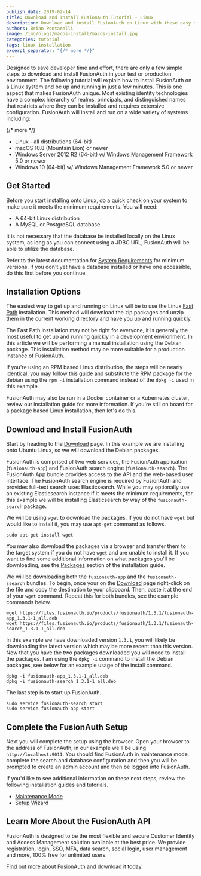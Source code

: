 ```yaml
---
publish_date: 2019-02-14 
title: Download and Install FusionAuth Tutorial - Linux
description: Download and install FusionAuth on Linux with these easy steps.
authors: Brian Pontarelli
image: /img/blogs/macos-install/macos-install.jpg
categories: tutorial
tags: linux installation
excerpt_separator: "{/* more */}"
---
```


Designed to save developer time and effort, there are only a few simple steps to download and install FusionAuth in your test or production environment. The following tutorial will explain how to install FusionAuth on a Linux system and be up and running in just a few minutes. This is one aspect that makes FusionAuth unique. Most existing identity technologies have a complex hierarchy of realms, principals, and distinguished names that restricts where they can be installed and requires extensive configuration. FusionAuth will install and run on a wide variety of systems including:

{/* more */}

- Linux - all distributions (64-bit)
- macOS 10.8 (Mountain Lion) or newer
- Windows Server 2012 R2 (64-bit) w/ Windows Management Framework 5.0 or newer
- Windows 10 (64-bit) w/ Windows Management Framework 5.0 or newer

## Get Started

Before you start installing onto Linux, do a quick check on your system to make sure it meets the minimum requirements. You will need:

- A 64-bit Linux distribution
- A MySQL or PostgreSQL database

It is not necessary that the database be installed locally on the Linux system, as long as you can connect using a JDBC URL, FusionAuth will be able to utilize the database.

Refer to the latest documentation for [System Requirements](/docs/v1/tech/installation-guide/system-requirements "Visit FusionAuth System Requirements") for minimum versions. If you don't yet have a database installed or have one accessible, do this first before you continue.

## Installation Options

The easiest way to get up and running on Linux will be to use the Linux [Fast Path](/docs/v1/tech/installation-guide/fast-path "Fast Path") installation. This method will download the zip packages and unzip them in the current working directory and have you up and running quickly.

The Fast Path installation may not be right for everyone, it is generally the most useful to get up and running quickly in a development environment. In this article we will be performing a manual installation using the Debian package. This installation method may be more suitable for a production instance of FusionAuth.

If you're using an RPM based Linux distribution, the steps will be nearly identical, you may follow this guide and substitute the RPM package for the debian using the `rpm -i` installation command instead of the `dpkg -i` used in this example.

FusionAuth may also be run in a Docker container or a Kubernetes cluster, review our installation guide for more information. If you're still on board for a package based Linux installation, then let's do this.

## Download and Install FusionAuth

Start by heading to the [Download](/download) page. In this example we are installing onto Ubuntu Linux, so we will download the Debian packages.

FusionAuth is comprised of two web services, the FusionAuth application (`fusionauth-app`) and FusionAuth search engine (`fusionauth-search`). The FusionAuth App bundle provides access to the API and the web-based user interface. The FusionAuth search engine is required by FusionAuth and provides full-text search uses Elasticsearch. While you may optionally use an existing Elasticsearch instance if it meets the minimum requirements, for this example  we will be installing Elasticsearch by way of the `fusionauth-search` package.

We will be using `wget` to download the packages. If you do not have `wget` but would like to install it, you may use `apt-get` command as follows.

```
sudo apt-get install wget
```

You may also download the packages via a browser and transfer them to the target system if you do not have `wget` and are unable to install it. If you want to find some additional information on what packages you'll be downloading, see the [Packages](/docs/v1/tech/installation-guide/packages) section of the installation guide.

We will be downloading both the `fusionauth-app` and the `fusionauth-ssearch` bundles. To begin, once your on the  [Download](/download) page right-click on the file and copy the destination to your clipboard. Then, paste it at the end of your `wget` command. Repeat this for both bundles, see the example commands below.

```
wget https://files.fusionauth.io/products/fusionauth/1.3.1/fusionauth-app_1.3.1-1_all.deb
wget https://files.fusionauth.io/products/fusionauth/1.3.1/fusionauth-search_1.3.1-1_all.deb
```

In this example we have downloaded version `1.3.1`, you will likely be downloading the latest version which may be more recent than this version. Now that you have the two packages downloaded you will need to install the packages. I am using the `dpkg -i` command to install the Debian packages, see below for an example usage of the install command.

```
dpkg -i fusionauth-app_1.3.1-1_all.deb
dpkg -i fusionauth-search_1.3.1-1_all.deb
```

The last step is to start up FusionAuth.

```
sudo service fusionauth-search start
sudo service fusionauth-app start
```

## Complete the FusionAuth Setup

Next you will complete the setup using the browser. Open your browser to the address of FusionAuth, in our example we'll be using `http://localhost:9011`. You should find FusionAuth in maintenance mode, complete the search and database configuration and then you will be prompted to create an admin account and then be logged into FusionAuth.

If you'd like to see additional information on these next steps, review the following installation guides and tutorials.

- [Maintenance Mode](/docs/v1/tech/installation-guide/fusionauth-app#maintenance-mode)
- [Setup Wizard](/docs/v1/tech/tutorials/setup-wizard)

## Learn More About the FusionAuth API

FusionAuth is designed to be the most flexible and secure Customer Identity and Access Management solution available at the best price. We provide registration, login, SSO, MFA, data search, social login, user management and more, 100% free for unlimited users.

[Find out more about FusionAuth](https://fusionauth.io/ "FusionAuth Home") and download it today.
